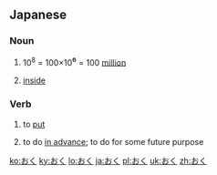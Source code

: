 ==Japanese==

===Noun===
{{ja-noun}}

# {{ja-def|億}} 10<sup>8</sup> = 100×10<big>⁶</big> = 100 [[million]]
# {{ja-def|奥}} [[inside]]

===Verb===
{{ja-verb|type=1}}

# {{ja-def|置く}} to [[put]]
# {{lb|ja|following a て-form verb}} to do [[in advance]]; to do for some future purpose

[[ko:おく]]
[[ky:おく]]
[[lo:おく]]
[[ja:おく]]
[[pl:おく]]
[[uk:おく]]
[[zh:おく]]